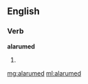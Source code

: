 ==English==

===Verb===
'''alarumed'''

# {{archaic}} {{rare}} {{past of|[[alarum]]}}

[[mg:alarumed]]
[[ml:alarumed]]